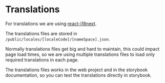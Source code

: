 # Translations

For translations we are using [react-i18next](https://react.i18next.com/).

The translations files are stored in `/public/locales/[localeCode]/[nameSpace].json`.

Normally translations files get big and hard to maintain, this could impact page load times, so we are using multiple translations files to load only required translations in each page.

The translations files works in the web project and in the storybook documentation, so you can test the translations directly in storybook.
